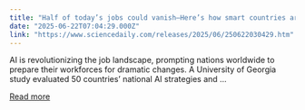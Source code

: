 ```yaml
---
title: "Half of today’s jobs could vanish—Here’s how smart countries are future-proofing workers"
date: "2025-06-22T07:04:29.000Z"
link: "https://www.sciencedaily.com/releases/2025/06/250622030429.htm"
---
```


AI is revolutionizing the job landscape, prompting nations worldwide to prepare their workforces for dramatic changes. A University of Georgia study evaluated 50 countries’ national AI strategies and ...

[Read more](https://www.sciencedaily.com/releases/2025/06/250622030429.htm)
